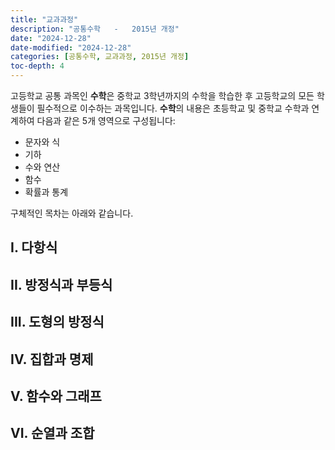 ```yaml
---
title: "교과과정"
description: "공통수학   -   2015년 개정"
date: "2024-12-28"
date-modified: "2024-12-28"
categories: [공통수학, 교과과정, 2015년 개정]
toc-depth: 4
---
```


고등학교 공통 과목인 **수학**은 중학교 3학년까지의 수학을 학습한 후
고등학교의 모든 학생들이 필수적으로 이수하는 과목입니다. **수학**의
내용은 초등학교 및 중학교 수학과 연계하여 다음과 같은 5개 영역으로
구성됩니다:

-   문자와 식
-   기하
-   수와 연산
-   함수
-   확률과 통계

구체적인 목차는 아래와 같습니다.

## I. 다항식

## II. 방정식과 부등식

## III. 도형의 방정식

## IV. 집합과 명제

## V. 함수와 그래프

## VI. 순열과 조합

